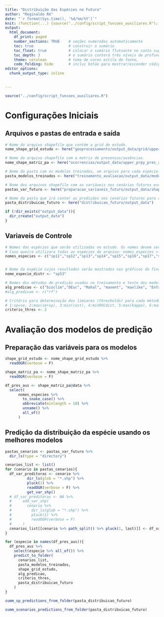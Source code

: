 ---
title: "Distribuição das Espécies no Futuro"
author: "Reginaldo Ré"
date: "`r format(Sys.time(), '%d/%m/%Y')`"
knit: (function(...) {source("../config/script_funcoes_auxiliares.R"); myKnit(...)})
output:
  html_document:
    df_print: paged
    number_sections: TRUE    # seções numeradas automaticamente
    toc: true                # construir o sumário
    toc_float: true          # colocar o sumário flutuante no canto superior esquerdo
    toc_depth: 3             # o sumário conterá três níveis de profundidade
    theme: cerulean          # tema de cores estilo de fonte,
    code_folding: hide       # inclui botão para mostrar/esconder código fonte
editor_options: 
  chunk_output_type: inline
  
  
---
<style>
div.main-container {
    width: 100%;
    max-width: unset;
}
</style>

```{r message=FALSE, warning=FALSE, include=FALSE}
source("../config/script_funcoes_auxiliares.R") 
```

# Configurações Iniciais 
## Arquivos e pastas de entrada e saída

```{r arquivos_pastas_entrada, eval=T, include=T}
# Nome do arquivo shapefile que contém a grid de estudo.
nome_shape_grid_estudo <- here("geoprocessamento/output_data/grid/upper_prpy_grid_10k_6933.shp")

# Nome do arquivo shapefile com a matriz de presenças/ausências.
nome_shape_matriz_pa <- here("ocorrencias/output_data/upper_prpy_pres_aus_10k_6933.shp")

# Nome da pasta com os modelos treinados, um arquivo para cada espécie.
pasta_modelos_treinados <- here("treinamento_avaliacao/output_data/modelos_treinados/")

# Nome dos arquivos shapefile com as variáveis nos cenários futuros escolhidas como preditoras. 
pastas_var_futuro <- here("preparacao_variaveis_futuro/output_data/shape_preditoras_futuro/")
```


```{r arquivos_pastas_saida, eval=T, include=T}
# Nome da pasta que irá conter as predições nos cenários futuros para cada uma das espécies.
pasta_distribuicao_futuro <- here("distribuicao_futuro/output_data")

if (!dir_exists("output_data")){
  dir_create("output_data")
}
```

## Variaveis de Controle

```{r variaveis_controle, eval=T, include=T}
# Nomes das espécies que serão utilizadas no estudo. Os nomes devem ser idênticos àqueles contidos no arquivo de ocorrências.
# Caso queira utilizara todas as espécies do arquivo: nomes_especies <- NULL.
nomes_especies <- c("sp11","sp12","sp13","sp14","sp15","sp16","sp17","sp18","sp19","sp20","sp21","sp22","sp23","sp24","sp25","sp26","sp27","sp28","sp29","sp30","sp31","sp32","sp33","sp34","sp35","sp36","sp37","sp38","sp39","sp40","sp41","sp42","sp43","sp44","sp45","sp46","sp47","sp48","sp49","sp50","sp51","sp52","sp53")


# Nome da espécie cujos resultados serão mostrados nos gráficos do final desta parte do script.
nome_especie_distr <- "sp53"

# Nomes dos métodos de predição usados no treinamento e teste dos modelos e, também, para a predição da distribuição nos cenários futuros.
alg_predicao <- c("bioclim","DEuc", "Mahal", "maxent", "maxlike", "Enfa", "rf", "svm", "glm")
#alg_predicao <- c("rf")

# Critério para determinação dos limiares (thresholds) para cada método de predição.
# 1:sp=se, 2:max(se+sp), 3:min(cost), 4:minROCdist, 5:max(kappa), 6:max(ppv+npv), 7:ppv=npv, 8:max(NMI), 9:max(ccr), 10: prevalence
criterio_thres <- 2
```

# Avaliação dos modelos de predição

## Preparação das variáveis para os modelos

```{r preparar_df_predicao,  eval=T, include=T}
shape_grid_estudo <- nome_shape_grid_estudo %>% 
  readOGR(verbose = F)

shape_matriz_pa <- nome_shape_matriz_pa %>% 
  readOGR(verbose = F)

df_pres_aus <- shape_matriz_pa@data %>%
  select(
      nomes_especies %>% 
        to_snake_case() %>% 
        abbreviate(minlength = 10) %>%
        unname() %>% 
        all_of()
      ) 
```


## Predição da distribuição da espécie usando os melhores modelos
```{r pred_distribuicao, eval=T, include=T}
pastas_cenarios <- pastas_var_futuro %>%
  dir_ls(type = "directory")

cenarios_list <- list()
for (cenario in pastas_cenarios){
  df_var_preditoras <- cenario %>% 
          dir_ls(glob = "*.shp") %>%
          pluck(1) %>%
          readOGR(verbose = F) %>%
          get_var_shp()
  # df_var_preditoras <- NA %>%
  #     add_var_shp(
  #       cenario %>% 
  #         dir_ls(glob = "*.shp") %>%
  #         pluck(1) %>%
  #         readOGR(verbose = F)
  #     )
  cenarios_list[[cenario %>% path_split() %>% pluck(1, last)]] <- df_var_preditoras
}

for (especie in names(df_pres_aus)){
  df_pres_aus %>% 
    select(especie %>% all_of()) %>%
    predict_to_folder(
      cenarios_list,
      pasta_modelos_treinados, 
      shape_grid_estudo,
      alg_predicao, 
      criterio_thres, 
      pasta_distribuicao_futuro
    )
}
```
  
  
```{r geracao_arquivos_consenso}
summ_sp_predictions_from_folder(pasta_distribuicao_futuro)
```
  
```{r}
summ_scenarios_predictions_from_folder(pasta_distribuicao_futuro)
```

 